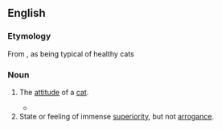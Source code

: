 ==English==

===Etymology===
From {{blend|cat|attitude}}, as being typical of healthy cats

===Noun===
{{en-noun|-}}

# {{humorous}} The [[attitude]] of a [[cat]].
#* {{quote-book|year=2011|page=[http://books.google.co.uk/books?id=JMSdXnXS36wC&pg=PA64&dq=cattitude&hl=en&sa=X&ei=rGOqT4zRMILg4QT1u-SGCQ&redir_esc=y#v=onepage&q=cattitude&f=false 64]|title=The Cat Lover's Devotional|author=M. R. Wells, Connie Fleishauer, Dottie Adams|passage=It took a lot of Rosie and Ernie to forgive their "bad cattitude" kitty.}}
# State or feeling of immense [[superiority]], but not [[arrogance]].